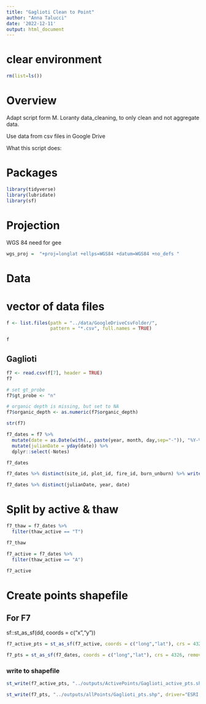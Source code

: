```yaml
---
title: "Gaglioti Clean to Point"
author: "Anna Talucci"
date: '2022-12-11'
output: html_document
---
```



# clear environment
```r
rm(list=ls())
```

# Overview

Adapt script form M. Loranty data_cleaning, to only clean and not aggregate data. 

Use data from csv files in Google Drive

What this script does:


# Packages

```r
library(tidyverse)
library(lubridate)
library(sf)
```
# Projection

WGS 84 need for gee
```r
wgs_proj =  "+proj=longlat +ellps=WGS84 +datum=WGS84 +no_defs "
```

# Data

# vector of data files
```r
f <- list.files(path = "../data/GoogleDriveCsvFolder/",
                pattern = "*.csv", full.names = TRUE)
```

```r
f
```



## Gaglioti

```r
f7 <- read.csv(f[7], header = TRUE)
f7
```


```r
# set gt_probe
f7$gt_probe <- "n"

# organic depth is missing, but set to NA
f7$organic_depth <- as.numeric(f7$organic_depth)
```

```r
str(f7)
```

```r
f7_dates = f7 %>%
  mutate(date = as.Date(with(., paste(year, month, day,sep="-")), "%Y-%m-%d")) %>%
  mutate(julianDate = yday(date)) %>%
  dplyr::select(-Notes) 

f7_dates
```



```r
f7_dates %>% distinct(site_id, plot_id, fire_id, burn_unburn) %>% write.csv(., '../outputs/pairs/gaglioti.csv')
```

```r
f7_dates %>% distinct(julianDate, year, date)
```

# Split by active & thaw
```r
f7_thaw = f7_dates %>% 
  filter(thaw_active == "T") 

f7_thaw

f7_active = f7_dates %>% 
  filter(thaw_active == "A") 

f7_active
```

# Create points shapefile

## For F7
sf::st_as_sf(dd, coords = c("x","y"))
```r
f7_active_pts = st_as_sf(f7_active, coords = c("long","lat"), crs = 4326, remove = FALSE)
```

```r
f7_pts = st_as_sf(f7_dates, coords = c("long","lat"), crs = 4326, remove = FALSE)
```


### write to shapefile
```r
st_write(f7_active_pts, "../outputs/ActivePoints/Gaglioti_active_pts.shp", driver="ESRI Shapefile")
```

```r
st_write(f7_pts, "../outputs/allPoints/Gaglioti_pts.shp", driver="ESRI Shapefile")
```